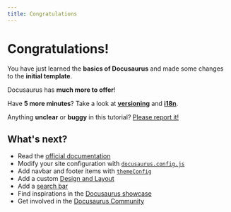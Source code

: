 ```yaml
---
title: Congratulations
---
```


# Congratulations!

You have just learned the **basics of Docusaurus** and made some changes to the **initial template**.

Docusaurus has **much more to offer**!

Have **5 more minutes**? Take a look at **[versioning](../tutorial-extras/manage-docs-versions.mdx "")** and **[i18n](../tutorial-extras/translate-your-site.mdx "")**.

Anything **unclear** or **buggy** in this tutorial? [Please report it!](https://github.com/facebook/docusaurus/discussions/4610 "")

## What's next?

* Read the [official documentation](https://docusaurus.io/ "")
* Modify your site configuration with [`docusaurus.config.js`](https://docusaurus.io/docs/api/docusaurus-config "")
* Add navbar and footer items with [`themeConfig`](https://docusaurus.io/docs/api/themes/configuration "")
* Add a custom [Design and Layout](https://docusaurus.io/docs/styling-layout "")
* Add a [search bar](https://docusaurus.io/docs/search "")
* Find inspirations in the [Docusaurus showcase](https://docusaurus.io/showcase "")
* Get involved in the [Docusaurus Community](https://docusaurus.io/community/support "")
